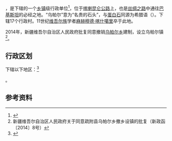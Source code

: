 {{中国乡级行政区|65/31/21/200/000}}

'''{{PAGENAMEBASE}}'''，是{{PRC admin/fullname|65/31/21/200/000|3}}下辖的一个[[乡镇|乡镇]]级行政单位<ref>{{PRC admin/ref sgc|{{PRC admin/parent|65/31/21/200/000}}}}</ref>，位于[[喀喇昆仑公路|喀喇昆仑公路]]上，也是[[丝绸之路|丝绸之路]]中通往[[巴基斯坦|巴基斯坦]]的必经之地。“乌帕尔”意为“名贵的石头”，与[[蛋白石|蛋白石]]同源为希腊语{{lang|el|ὀπάλλιος}}（{{lang|en|opallios}}）。下辖17个行政村。11世纪[[维吾尔族|维吾尔族]]学者[[麻赫穆德·喀什噶里|麻赫穆德·喀什噶里]]卒于此地。

2014年，新疆维吾尔自治区人民政府批复同意撤销[[乌帕尔乡|乌帕尔乡]]建制，设立乌帕尔镇<ref>新疆维吾尔自治区人民政府关于同意疏附县乌帕尔乡撤乡设镇的批复（新政函〔2014〕8号）</ref>。

== 行政区划 ==

{{PAGENAMEBASE}}下辖以下地区：<ref>{{PRC admin/ref sgc|65/31/21/200/000}}</ref>

{{PRC admin/children|65/31/21/200/000}}。

== 参考资料 ==

{{reflist}}

{{行政区划小作品}}
{{PRC admin/navcat|65/31/21/200/000}}